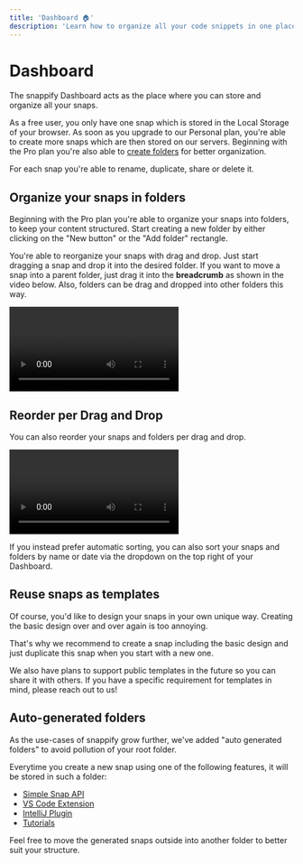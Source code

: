```yaml
---
title: 'Dashboard 🏠'
description: 'Learn how to organize all your code snippets in one place'
---
```


# Dashboard

The snappify Dashboard acts as the place where you can store and organize all your snaps.

As a free user, you only have one snap which is stored in the Local Storage of your browser. As soon as you upgrade to our Personal plan, you're able to create more snaps which are then stored on our servers. Beginning with the Pro plan you're also able to [create folders](#organize-your-snaps-in-folders) for better organization.

For each snap you're able to rename, duplicate, share or delete it.

<NextImage
  src="/images/docs/dashboard/snap_actions.png"
  alt="Context Menu actions for each snap"
  width={476}
  height={187}
/>

## Organize your snaps in folders

Beginning with the Pro plan you're able to organize your snaps into folders, to keep your content structured. Start creating a new folder by either clicking on the "New button" or the "Add folder" rectangle.

<NextImage src="/images/docs/dashboard/add_folder.png" alt="How to add a new folder" width={400} height={255} />

You're able to reorganize your snaps with drag and drop. Just start dragging a snap and drop it into the desired folder. If you want to move a snap into a parent folder, just drag it into the **breadcrumb** as shown in the video below. Also, folders can be drag and dropped into other folders this way.

<Video
  file="https://cdn.snappi.fyi/dashboard-folders.mp4"
  alt="Video showing how to arrange your snaps in folders"
  width={650}
  height={465}
/>

## Reorder per Drag and Drop

You can also reorder your snaps and folders per drag and drop.

<Video
  file="docs/dashboard/dnd.mp4"
  alt="Video showing how to reorder your snaps and folders"
  width={1340}
  height={756}
/>

If you instead prefer automatic sorting, you can also sort your snaps and folders by name or date via the dropdown on the top right of your Dashboard.

## Reuse snaps as templates

Of course, you'd like to design your snaps in your own unique way. Creating the basic design over and over again is too annoying.

That's why we recommend to create a snap including the basic design and just duplicate this snap when you start with a new one.

We also have plans to support public templates in the future so you can share it with others. If you have a specific requirement for templates in mind, please <CrispLink>reach out to us!</CrispLink>

## Auto-generated folders

As the use-cases of snappify grow further, we've added "auto generated folders" to avoid pollution of your root folder.

Everytime you create a new snap using one of the following features, it will be stored in such a folder:

- [Simple Snap API](/docs/api)
- [VS Code Extension](/docs/integrations/vs-code)
- [IntelliJ Plugin](/docs/integrations/intellij)
- [Tutorials](/tutorials)

Feel free to move the generated snaps outside into another folder to better suit your structure.

<NextImage
  src="/images/docs/dashboard/auto_folders.png"
  alt="Screenshot of auto-generated folders"
  width={500}
  height={279}
/>
